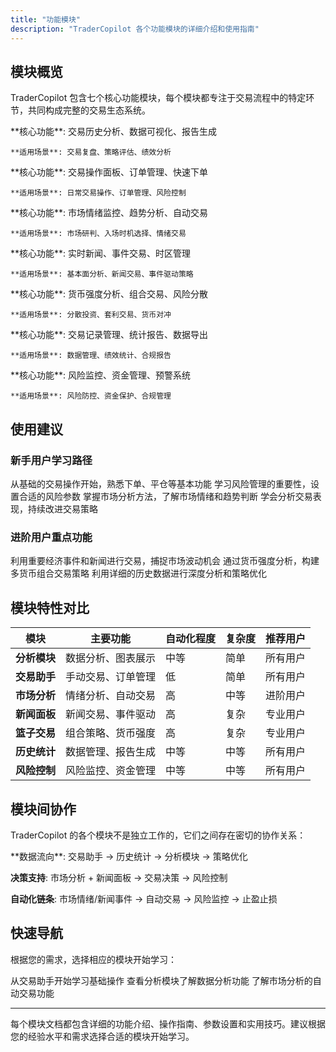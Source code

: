 ```yaml
---
title: "功能模块"
description: "TraderCopilot 各个功能模块的详细介绍和使用指南"
---
```


## 模块概览

TraderCopilot 包含七个核心功能模块，每个模块都专注于交易流程中的特定环节，共同构成完整的交易生态系统。

<CardGroup cols={2}>
  <Card title="分析模块" icon="chart-line" href="/modules/analyse">
    **核心功能**: 交易历史分析、数据可视化、报告生成

    **适用场景**: 交易复盘、策略评估、绩效分析
  </Card>

  <Card title="交易助手" icon="hand-holding-dollar" href="/modules/assistant">
    **核心功能**: 交易操作面板、订单管理、快速下单

    **适用场景**: 日常交易操作、订单管理、风险控制
  </Card>

  <Card title="市场分析" icon="chart-mixed" href="/modules/market">
    **核心功能**: 市场情绪监控、趋势分析、自动交易

    **适用场景**: 市场研判、入场时机选择、情绪交易
  </Card>

  <Card title="新闻面板" icon="newspaper" href="/modules/news">
    **核心功能**: 实时新闻、事件交易、时区管理

    **适用场景**: 基本面分析、新闻交易、事件驱动策略
  </Card>

  <Card title="篮子交易" icon="basket-shopping" href="/modules/basket">
    **核心功能**: 货币强度分析、组合交易、风险分散

    **适用场景**: 分散投资、套利交易、货币对冲
  </Card>

  <Card title="历史统计" icon="chart-bar" href="/modules/history">
    **核心功能**: 交易记录管理、统计报告、数据导出

    **适用场景**: 数据管理、绩效统计、合规报告
  </Card>

  <Card title="风险控制" icon="shield-check" href="/modules/risk">
    **核心功能**: 风险监控、资金管理、预警系统

    **适用场景**: 风险防控、资金保护、合规管理
  </Card>
</CardGroup>

## 使用建议

### 新手用户学习路径

<Steps>
  <Step title="交易助手">
    从基础的交易操作开始，熟悉下单、平仓等基本功能
  </Step>
  <Step title="风险控制">
    学习风险管理的重要性，设置合适的风险参数
  </Step>
  <Step title="市场分析">
    掌握市场分析方法，了解市场情绪和趋势判断
  </Step>
  <Step title="分析模块">
    学会分析交易表现，持续改进交易策略
  </Step>
</Steps>

### 进阶用户重点功能

<AccordionGroup>
  <Accordion title="新闻面板 - 事件驱动交易" icon="newspaper">
    利用重要经济事件和新闻进行交易，捕捉市场波动机会
  </Accordion>
  
  <Accordion title="篮子交易 - 多货币策略" icon="basket-shopping">
    通过货币强度分析，构建多货币组合交易策略
  </Accordion>
  
  <Accordion title="历史统计 - 深度数据分析" icon="chart-bar">
    利用详细的历史数据进行深度分析和策略优化
  </Accordion>
</AccordionGroup>

## 模块特性对比

| 模块 | 主要功能 | 自动化程度 | 复杂度 | 推荐用户 |
|------|----------|------------|--------|----------|
| **分析模块** | 数据分析、图表展示 | 中等 | 简单 | 所有用户 |
| **交易助手** | 手动交易、订单管理 | 低 | 简单 | 所有用户 |
| **市场分析** | 情绪分析、自动交易 | 高 | 中等 | 进阶用户 |
| **新闻面板** | 新闻交易、事件驱动 | 高 | 复杂 | 专业用户 |
| **篮子交易** | 组合策略、货币强度 | 高 | 复杂 | 专业用户 |
| **历史统计** | 数据管理、报告生成 | 中等 | 中等 | 所有用户 |
| **风险控制** | 风险监控、资金管理 | 中等 | 中等 | 所有用户 |

## 模块间协作

TraderCopilot 的各个模块不是独立工作的，它们之间存在密切的协作关系：

<Tip>
**数据流向**: 交易助手 → 历史统计 → 分析模块 → 策略优化

**决策支持**: 市场分析 + 新闻面板 → 交易决策 → 风险控制

**自动化链条**: 市场情绪/新闻事件 → 自动交易 → 风险监控 → 止盈止损
</Tip>

## 快速导航

根据您的需求，选择相应的模块开始学习：

<CardGroup cols={3}>
  <Card title="我是新手" icon="user-plus" href="/modules/assistant">
    从交易助手开始学习基础操作
  </Card>
  
  <Card title="我要分析" icon="magnifying-glass" href="/modules/analyse">
    查看分析模块了解数据分析功能
  </Card>
  
  <Card title="我要自动交易" icon="robot" href="/modules/market">
    了解市场分析的自动交易功能
  </Card>
</CardGroup>

---

<Info>
每个模块文档都包含详细的功能介绍、操作指南、参数设置和实用技巧。建议根据您的经验水平和需求选择合适的模块开始学习。
</Info>
